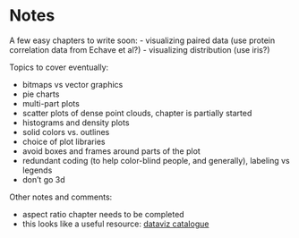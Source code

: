 # Notes

A few easy chapters to write soon:
- visualizing paired data (use protein correlation data from Echave et al?)
- visualizing distribution (use iris?)

Topics to cover eventually:

- bitmaps vs vector graphics
- pie charts
- multi-part plots
- scatter plots of dense point clouds, chapter is partially started
- histograms and density plots
- solid colors vs. outlines
- choice of plot libraries
- avoid boxes and frames around parts of the plot
- redundant coding (to help color-blind people, and generally), labeling vs legends
- don't go 3d

Other notes and comments:

- aspect ratio chapter needs to be completed
- this looks like a useful resource: [dataviz catalogue](http://www.datavizcatalogue.com/about.html)
